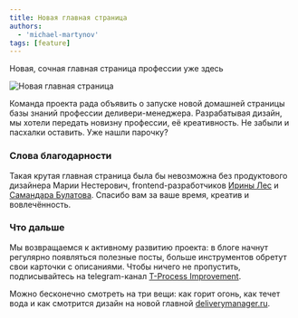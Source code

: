 ```yaml
---
title: Новая главная страница
authors:
  - 'michael-martynov'
tags: [feature]
---
```

Новая, сочная главная страница профессии уже здесь

![Новая главная страница](./img/new-main-page.png)

Команда проекта рада объявить о запуске новой домашней страницы базы знаний профессии деливери-менеджера.
Разрабатывая дизайн, мы хотели передать новизну профессии, её креативность. Не забыли и пасхалки оставить. Уже нашли парочку?

### Слова благодарности
Такая крутая главная страница была бы невозможна без продуктового дизайнера Марии Нестерович, frontend-разработчиков [Ирины Лес](https://github.com/MRCUCUMBER1234) и [Самандара Булатова](https://github.com/mephistorine).
Спасибо вам за ваше время, креатив и вовлечённость.

### Что дальше
Мы возвращаемся к активному развитию проекта: в блоге начнут регулярно появляться полезные посты, больше инструментов обретут свои карточки с описаниями.
Чтобы ничего не пропустить, подписывайтесь на telegram-канал [T-Process Improvement](https://t.me/channel_TAC).

Можно бесконечно смотреть на три вещи: как горит огонь, как течет вода и как смотрится дизайн на новой главной [deliverymanager.ru](https://deliverymanager.ru).